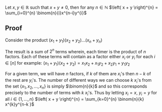 Let <math display="inline">x, y \in \mathbb{R}</math> such that <math display="inline">x   +  y \neq 0</math>, then for any <math display="inline">n \in \mathbb{N}</math> <math display="block">\left( x + y \right)^{n} = \sum_{i=0}^{n} \binom{n}{i}x^{n-i}y^{i}</math>

== Proof ==

Consider the product <math display="block">\left( x_{1}  +  y_{1} \right) \left( x_{2}  +  y_{2} \right) \ldots \left( x_{n}  +  y_{n} \right)</math>

The result is a sum of <math display="inline">2^{n}</math> terms wherein, each timer is the product of <math display="inline">n</math> factors. Each of these terms will contain as a factor either <math display="inline">x_{i}</math> or <math display="inline">y_{i}</math> for each <math display="inline">i \in \left[ n \right]</math> for example: <math display="block">\left( x_{1}  +  y_{1} \right)\left( x_{2} +  y_{2} \right) = x_{1}x_{2}  +  x_{1}y_{2}  +  x_{2}y_{1}  +  y_{1}y_{2}</math>

For a given term, we will have <math display="inline">n</math> factors, if <math display="inline">k</math> of them are <math display="inline">x_{i}</math>'s then <math display="inline">n-k</math> of the rest are <math display="inline">y_{i}</math>'s. The number of different ways we can choose <math display="inline">k</math> <math display="inline">x_{i}</math>'s from the set <math display="inline">\left\{ x_{1}, x_{2}, \ldots, x_{n} \right\}</math> is simply <math display="inline">\binom{n}{k}</math> and so this corresponds precisely to the number of terms with <math display="inline">k</math> <math display="inline">x_{i}</math>'s. Thus by letting <math display="inline">x_{i} = x</math>, <math display="inline">y_{i} = y</math> for all <math display="inline">i \in \left\{ 1, \ldots, n \right\}</math> <math display="block">\left( x  +  y \right)^{n} = \sum_{k=0}^{n} \binom{n}{k} x^{k}y^{n-k
}</math>

{{Knowledge Metadata|Combinatorics|Theorem}}